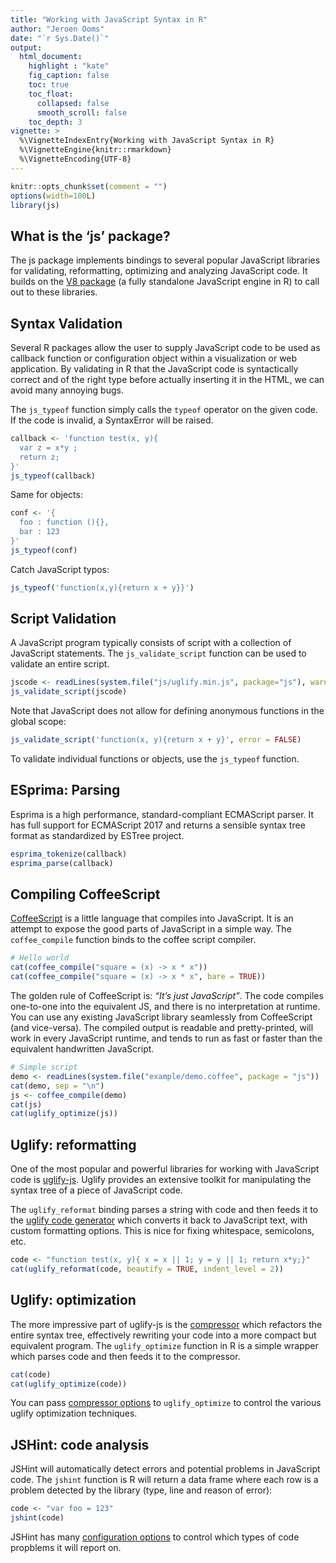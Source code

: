 ```yaml
---
title: "Working with JavaScript Syntax in R"
author: "Jeroen Ooms"
date: "`r Sys.Date()`"
output:
  html_document:
    highlight : "kate"
    fig_caption: false
    toc: true
    toc_float:
      collapsed: false
      smooth_scroll: false
    toc_depth: 3
vignette: >
  %\VignetteIndexEntry{Working with JavaScript Syntax in R}
  %\VignetteEngine{knitr::rmarkdown}
  %\VignetteEncoding{UTF-8}
---
```


```r
knitr::opts_chunk$set(comment = "")
options(width=100L)
library(js)
```

## What is the 'js' package?

The js package implements bindings to several popular JavaScript libraries for validating, reformatting, optimizing and analyzing JavaScript code. It builds on the [V8 package](https://cran.r-project.org/package=V8/vignettes/v8_intro.html) (a fully standalone JavaScript engine in R) to call out to these libraries. 

## Syntax Validation

Several R packages allow the user to supply JavaScript code to be used as callback function or configuration object within a visualization or web application. By validating in R that the JavaScript code is syntactically correct and of the right type before actually inserting it in the HTML, we can avoid many annoying bugs. 

The `js_typeof` function simply calls the `typeof` operator on the given code. If the code is invalid, a SyntaxError will be raised.

```r
callback <- 'function test(x, y){ 
  var z = x*y ;
  return z;
}'
js_typeof(callback)
```

Same for objects:

```r
conf <- '{
  foo : function (){},
  bar : 123
}'
js_typeof(conf)
```

Catch JavaScript typos:

```r
js_typeof('function(x,y){return x + y}}')
```

## Script Validation

A JavaScript program typically consists of script with a collection of JavaScript statements. The `js_validate_script` function can be used to validate an entire script. 

```r
jscode <- readLines(system.file("js/uglify.min.js", package="js"), warn = FALSE)
js_validate_script(jscode)
```

Note that JavaScript does not allow for defining anonymous functions in the global scope:

```r
js_validate_script('function(x, y){return x + y}', error = FALSE)
```

To validate individual functions or objects, use the `js_typeof` function. 

## ESprima: Parsing

Esprima is a high performance, standard-compliant ECMAScript parser. It has full support for ECMAScript 2017 and returns a sensible syntax tree format as standardized by ESTree project.


```r
esprima_tokenize(callback)
esprima_parse(callback)
```

## Compiling CoffeeScript

[CoffeeScript](http://coffeescript.org/) is a little language that compiles into JavaScript. It is an attempt to expose the good parts of JavaScript in a simple way. The `coffee_compile` function binds to the coffee script compiler.

```r
# Hello world
cat(coffee_compile("square = (x) -> x * x"))
cat(coffee_compile("square = (x) -> x * x", bare = TRUE))
```


The golden rule of CoffeeScript is: *"It's just JavaScript"*. The code compiles one-to-one into the equivalent JS, and there is no interpretation at runtime. You can use any existing JavaScript library seamlessly from CoffeeScript (and vice-versa). The compiled output is readable and pretty-printed, will work in every JavaScript runtime, and tends to run as fast or faster than the equivalent handwritten JavaScript.

```r
# Simple script
demo <- readLines(system.file("example/demo.coffee", package = "js"))
cat(demo, sep = "\n")
js <- coffee_compile(demo)
cat(js)
cat(uglify_optimize(js))
```


## Uglify: reformatting

One of the most popular and powerful libraries for working with JavaScript code is [uglify-js](https://www.npmjs.com/package/uglify-js). Uglify provides an extensive toolkit for manipulating the syntax tree of a piece of JavaScript code.

The `uglify_reformat` binding parses a string with code and then feeds it to the [uglify code generator](http://lisperator.net/uglifyjs/codegen) which converts it back to JavaScript text, with custom formatting options. This is nice for fixing whitespace, semicolons, etc.

```r
code <- "function test(x, y){ x = x || 1; y = y || 1; return x*y;}"
cat(uglify_reformat(code, beautify = TRUE, indent_level = 2))
```

## Uglify: optimization

The more impressive part of uglify-js is the [compressor](http://lisperator.net/uglifyjs/compress) which refactors the entire syntax tree, effectively rewriting your code into a more compact but equivalent program. The `uglify_optimize` function in R is a simple wrapper which parses code and then feeds it to the compressor.

```r
cat(code)
cat(uglify_optimize(code))
```

You can pass [compressor options](http://lisperator.net/uglifyjs/compress) to `uglify_optimize` to control the various uglify optimization techniques.

## JSHint: code analysis

JSHint will automatically detect errors and potential problems in JavaScript code. The `jshint` function is R will return a data frame where each row is a problem detected by the library (type, line and reason of error): 

```r
code <- "var foo = 123"
jshint(code)
```

JSHint has many [configuration options](http://jshint.com/docs/options/) to control which types of code propblems it will report on.
